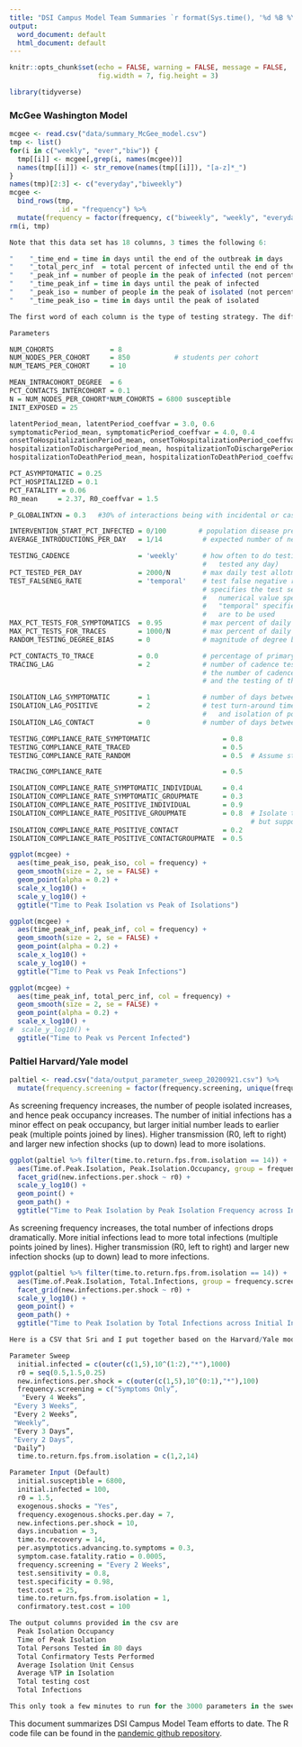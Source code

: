 ```yaml
---
title: "DSI Campus Model Team Summaries `r format(Sys.time(), '%d %B %Y')`"
output:
  word_document: default
  html_document: default
---
```


```r
knitr::opts_chunk$set(echo = FALSE, warning = FALSE, message = FALSE,
                      fig.width = 7, fig.height = 3)
```

```r
library(tidyverse)
```

### McGee Washington Model

```r
mcgee <- read.csv("data/summary_McGee_model.csv")
tmp <- list()
for(i in c("weekly", "ever","biw")) {
  tmp[[i]] <- mcgee[,grep(i, names(mcgee))]
  names(tmp[[i]]) <- str_remove(names(tmp[[i]]), "[a-z]*_")
}
names(tmp)[2:3] <- c("everyday","biweekly")
mcgee <-
  bind_rows(tmp,
            .id = "frequency") %>%
  mutate(frequency = factor(frequency, c("biweekly", "weekly", "everyday")))
rm(i, tmp)
```

```r
Note that this data set has 18 columns, 3 times the following 6:

"    "_time_end = time in days until the end of the outbreak in days
"    "_total_perc_inf  = total percent of infected until the end of the outbreak
"    "_peak_inf = number of people in the peak of infected (not percent)
"    "_time_peak_inf = time in days until the peak of infected
"    "_peak_iso = number of people in the peak of isolated (not percent)
"    "_time_peak_iso = time in days until the peak of isolated

The first word of each column is the type of testing strategy. The difference of testing strategies in the file that I sent is that I am changing the testing cadence first weekly, then everyday, and finally biweekly. Each row corresponds to one run of 400 simulations. This model has a several number of parameters, I am listing them here, most of them are self-explained but if you have any question please let me know. 
```

```r
Parameters

NUM_COHORTS              = 8            
NUM_NODES_PER_COHORT     = 850           # students per cohort
NUM_TEAMS_PER_COHORT     = 10

MEAN_INTRACOHORT_DEGREE  = 6
PCT_CONTACTS_INTERCOHORT = 0.1
N = NUM_NODES_PER_COHORT*NUM_COHORTS = 6800 susceptible
INIT_EXPOSED = 25

latentPeriod_mean, latentPeriod_coeffvar = 3.0, 0.6
symptomaticPeriod_mean, symptomaticPeriod_coeffvar = 4.0, 0.4
onsetToHospitalizationPeriod_mean, onsetToHospitalizationPeriod_coeffvar = 11.0, 0.45
hospitalizationToDischargePeriod_mean, hospitalizationToDischargePeriod_coeffvar = 11.0, 0.45
hospitalizationToDeathPeriod_mean, hospitalizationToDeathPeriod_coeffvar = 10.0, 0.45

PCT_ASYMPTOMATIC = 0.25
PCT_HOSPITALIZED = 0.1
PCT_FATALITY = 0.06
R0_mean     = 2.37, R0_coeffvar = 1.5

P_GLOBALINTXN = 0.3   #30% of interactions being with incidental or casual contacts outside their set of close contacts

INTERVENTION_START_PCT_INFECTED = 0/100        # population disease prevalence that triggers the start of the TTI interventions
AVERAGE_INTRODUCTIONS_PER_DAY   = 1/14          # expected number of new exogenous exposures per day

TESTING_CADENCE                 = 'weekly'      # how often to do testing (other than self-reporting symptomatics who can get
                                                #   tested any day)
PCT_TESTED_PER_DAY              = 2000/N        # max daily test allotment defined as a percent of population size
TEST_FALSENEG_RATE              = 'temporal'    # test false negative rate, will use FN rate that varies with disease time
                                                # specifies the test sensitivity via the false negative rates to be used;
                                                #   numerical value specifies constant false negative rate;
                                                #   "temporal" specifies that temporal, state-based false negative rates
                                                #   are to be used
MAX_PCT_TESTS_FOR_SYMPTOMATICS  = 0.95          # max percent of daily test allotment to use on self-reporting symptomatics
MAX_PCT_TESTS_FOR_TRACES        = 1000/N        # max percent of daily test allotment to use on contact traces
RANDOM_TESTING_DEGREE_BIAS      = 0             # magnitude of degree bias in random selections for testing, none here

PCT_CONTACTS_TO_TRACE           = 0.0           # percentage of primary cases' contacts that are traced
TRACING_LAG                     = 2             # number of cadence testing days between primary tests and tracing tests
                                                # the number of cadence testing days between identification of a positive case
                                                # and the testing of their traced contacts

ISOLATION_LAG_SYMPTOMATIC       = 1             # number of days between onset of symptoms and self-isolation of symptomatics
ISOLATION_LAG_POSITIVE          = 2             # test turn-around time (TAT): number of days between administration of test
                                                #   and isolation of positive cases
ISOLATION_LAG_CONTACT           = 0             # number of days between a contact being traced and that contact self-isolating

TESTING_COMPLIANCE_RATE_SYMPTOMATIC                  = 0.8    
TESTING_COMPLIANCE_RATE_TRACED                       = 0.5
TESTING_COMPLIANCE_RATE_RANDOM                       = 0.5  # Assume student testing is not mandatory

TRACING_COMPLIANCE_RATE                              = 0.5

ISOLATION_COMPLIANCE_RATE_SYMPTOMATIC_INDIVIDUAL     = 0.4
ISOLATION_COMPLIANCE_RATE_SYMPTOMATIC_GROUPMATE      = 0.3
ISOLATION_COMPLIANCE_RATE_POSITIVE_INDIVIDUAL        = 0.9
ISOLATION_COMPLIANCE_RATE_POSITIVE_GROUPMATE         = 0.8  # Isolate teams with a positive member,
                                                            # but suppose 20% of students need to be in-person
ISOLATION_COMPLIANCE_RATE_POSITIVE_CONTACT           = 0.2
ISOLATION_COMPLIANCE_RATE_POSITIVE_CONTACTGROUPMATE  = 0.5
```


```r
ggplot(mcgee) +
  aes(time_peak_iso, peak_iso, col = frequency) +
  geom_smooth(size = 2, se = FALSE) +
  geom_point(alpha = 0.2) +
  scale_x_log10() +
  scale_y_log10() +
  ggtitle("Time to Peak Isolation vs Peak of Isolations")
```

```r
ggplot(mcgee) +
  aes(time_peak_inf, peak_inf, col = frequency) +
  geom_smooth(size = 2, se = FALSE) +
  geom_point(alpha = 0.2) +
  scale_x_log10() +
  scale_y_log10() +
  ggtitle("Time to Peak vs Peak Infections")
```

```r
ggplot(mcgee) +
  aes(time_peak_inf, total_perc_inf, col = frequency) +
  geom_smooth(size = 2, se = FALSE) +
  geom_point(alpha = 0.2) +
  scale_x_log10() +
#  scale_y_log10() +
  ggtitle("Time to Peak vs Percent Infected")
```

### Paltiel Harvard/Yale model

```r
paltiel <- read.csv("data/output_parameter_sweep_20200921.csv") %>%
  mutate(frequency.screening = factor(frequency.screening, unique(frequency.screening)))
```

As screening frequency increases, the number of people isolated increases, and hence peak occupancy increases. The number of initial infections has a minor effect on peak occupancy, but larger initial number leads to earlier peak (multiple points joined by lines). Higher transmission (R0, left to right) and larger new infection shocks (up to down) lead to more isolations.

```r
ggplot(paltiel %>% filter(time.to.return.fps.from.isolation == 14)) +
  aes(Time.of.Peak.Isolation, Peak.Isolation.Occupancy, group = frequency.screening, col = frequency.screening) +
  facet_grid(new.infections.per.shock ~ r0) +
  scale_y_log10() +
  geom_point() +
  geom_path() +
  ggtitle("Time to Peak Isolation by Peak Isolation Frequency across Initial Infection")
```

\newpage
As screening frequency increases, the total number of infections drops dramatically. More initial infections lead to more total infections (multiple points joined by lines). Higher transmission (R0, left to right) and larger new infection shocks (up to down) lead to more infections.

```r
ggplot(paltiel %>% filter(time.to.return.fps.from.isolation == 14)) +
  aes(Time.of.Peak.Isolation, Total.Infections, group = frequency.screening, col = frequency.screening) +
  facet_grid(new.infections.per.shock ~ r0) +
  scale_y_log10() +
  geom_point() +
  geom_path() +
  ggtitle("Time to Peak Isolation by Total Infections across Initial Infection")
```

```r
Here is a CSV that Sri and I put together based on the Harvard/Yale model of Paltiel et al.  It includes the following parameters:

Parameter Sweep
  initial.infected = c(outer(c(1,5),10^(1:2),"*"),1000)
  r0 = seq(0.5,1.5,0.25)
  new.infections.per.shock = c(outer(c(1,5),10^(0:1),"*"),100)
  frequency.screening = c("Symptoms Only”,
   "Every 4 Weeks”,
 "Every 3 Weeks”,
 "Every 2 Weeks”,
 "Weekly”,
 "Every 3 Days”,
 "Every 2 Days”,
 "Daily”)
  time.to.return.fps.from.isolation = c(1,2,14)

Parameter Input (Default)
  initial.susceptible = 6800,
  initial.infected = 100,
  r0 = 1.5,
  exogenous.shocks = "Yes",
  frequency.exogenous.shocks.per.day = 7,
  new.infections.per.shock = 10,
  days.incubation = 3,
  time.to.recovery = 14,
  per.asymptotics.advancing.to.symptoms = 0.3,
  symptom.case.fatality.ratio = 0.0005,
  frequency.screening = "Every 2 Weeks",
  test.sensitivity = 0.8,
  test.specificity = 0.98,
  test.cost = 25,
  time.to.return.fps.from.isolation = 1,
  confirmatory.test.cost = 100

The output columns provided in the csv are 
  Peak Isolation Occupancy
  Time of Peak Isolation
  Total Persons Tested in 80 days
  Total Confirmatory Tests Performed
  Average Isolation Unit Census
  Average %TP in Isolation
  Total testing cost
  Total Infections

This only took a few minutes to run for the 3000 parameters in the sweep above, so if there are other values of the parameter sweep you would like to see or different default parameters, please let us know and we can re-run.  This will get incorporated into the dashboard (with visualizations) in the next couple of days.
```

This document summarizes DSI Campus Model Team efforts to date. The R code file can be found in the [pandemic github repository](https://github.com/UW-Madison-DataScience/pandemic/blob/master/model_summary.Rmd).

